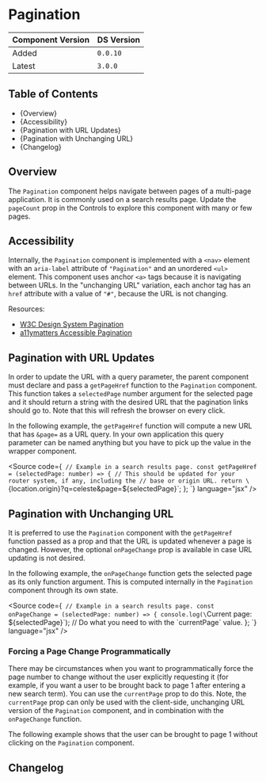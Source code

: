 

<Meta of={PaginationStories} />

# Pagination

| Component Version | DS Version |
| ----------------- | ---------- |
| Added             | `0.0.10`   |
| Latest            | `3.0.0`    |

## Table of Contents

- {<Link href="#overview" target="_self">Overview</Link>}
- {<Link href="#accessibility" target="_self">Accessibility</Link>}
- {<Link href="#pagination-with-url-updates" target="_self">Pagination with URL Updates</Link>}
- {<Link href="#pagination-with-unchanging-url" target="_self">Pagination with Unchanging URL</Link>}
- {<Link href="#changelog" target="_self">Changelog</Link>}

## Overview

<Description of={PaginationStories} />

The `Pagination` component helps navigate between pages of a multi-page
application. It is commonly used on a search results page. Update the `pageCount`
prop in the Controls to explore this component with many or few pages.

## Accessibility

Internally, the `Pagination` component is implemented with a `<nav>` element with
an `aria-label` attribute of `"Pagination"` and an unordered `<ul>` element. This
component uses anchor `<a>` tags because it is navigating between URLs. In the
"unchanging URL" variation, each anchor tag has an `href` attribute with a value
of `"#"`, because the URL is not changing.

Resources:

- [W3C Design System Pagination](https://design-system.w3.org/components/pagination.html)
- [a11ymatters Accessible Pagination](https://www.a11ymatters.com/pattern/pagination/)

## Pagination with URL Updates

In order to update the URL with a query parameter, the parent component must
declare and pass a `getPageHref` function to the `Pagination` component. This
function takes a `selectedPage` number argument for the selected page and it
should return a string with the desired URL that the pagination links should go
to. Note that this will refresh the browser on every click.

In the following example, the `getPageHref` function will compute a new URL that
has `&page=` as a URL query. In your own application this query parameter can be
named anything but you have to pick up the value in the wrapper component.

<Source
  code={`
// Example in a search results page.
const getPageHref = (selectedPage: number) => {
  // This should be updated for your router system, if any, including the
  // base or origin URL.
  return \`{location.origin}?q=celeste&page=\$\{selectedPage\}\`;
};
`}
  language="jsx"
/>

<Canvas of={PaginationStories.URLUpdates} />

<ArgTypes of={PaginationStories.URLUpdates} />

## Pagination with Unchanging URL

It is preferred to use the `Pagination` component with the `getPageHref`
function passed as a prop and that the URL is updated whenever a page is
changed. However, the optional `onPageChange` prop is available in case URL
updating is not desired.

In the following example, the `onPageChange` function gets the selected page as
its only function argument. This is computed internally in the `Pagination`
component through its own state.

<Source
  code={`
// Example in a search results page.
const onPageChange = (selectedPage: number) => {
  console.log(\`Current page: \$\{selectedPage\}\`);
  // Do what you need to with the \`currentPage\` value.
};
`}
  language="jsx"
/>

<Canvas of={PaginationStories.UnchangingURL} />

### Forcing a Page Change Programmatically

There may be circumstances when you want to programmatically force the page
number to change without the user explicitly requesting it (for example, if
you want a user to be brought back to page 1 after entering a new search term).
You can use the `currentPage` prop to do this. Note, the `currentPage` prop can
only be used with the client-side, unchanging URL version of the `Pagination`
component, and in combination with the `onPageChange` function.

The following example shows that the user can be brought to page 1 without
clicking on the `Pagination` component.

<Canvas of={PaginationStories.UpdateProgrammatically} />

## Changelog

<ComponentChangelogTable changelogData={changelogData} />

